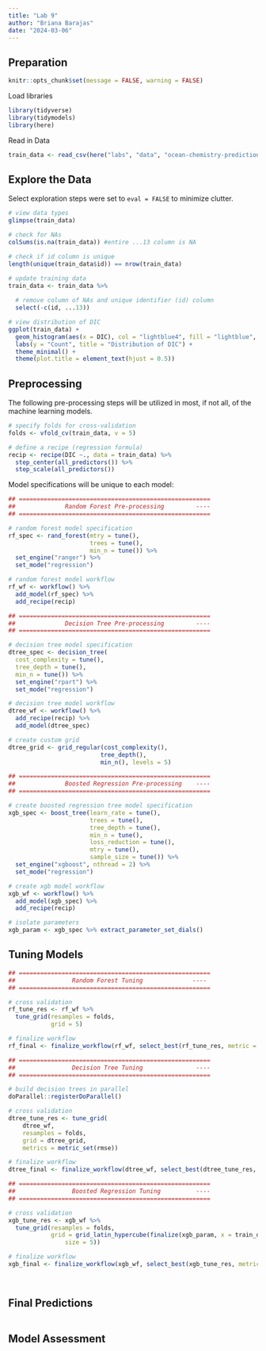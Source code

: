 ```yaml
---
title: "Lab 9"
author: "Briana Barajas"
date: "2024-03-06"
---
```


## Preparation

```r
knitr::opts_chunk$set(message = FALSE, warning = FALSE)
```


Load libraries
```r
library(tidyverse)
library(tidymodels)
library(here)
```

Read in Data
```r
train_data <- read_csv(here("labs", "data", "ocean-chemistry-prediction", "train.csv")) 
```


## Explore the Data

Select exploration steps were set to `eval = FALSE` to minimize clutter.
```r
# view data types
glimpse(train_data)

# check for NAs
colSums(is.na(train_data)) #entire ...13 column is NA

# check if id column is unique
length(unique(train_data$id)) == nrow(train_data)
```

```r
# update training data
train_data <- train_data %>% 
  
  # remove column of NAs and unique identifier (id) column
  select(-c(id, ...13))

# view distribution of DIC
ggplot(train_data) +
  geom_histogram(aes(x = DIC), col = "lightblue4", fill = "lightblue", bins = 30) +
  labs(y = "Count", title = "Distribution of DIC") +
  theme_minimal() + 
  theme(plot.title = element_text(hjust = 0.5))
```

## Preprocessing

The following pre-processing steps will be utilized in most, if not all, of the machine learning models.
```r
# specify folds for cross-validation
folds <- vfold_cv(train_data, v = 5)

# define a recipe (regression formula)
recip <- recipe(DIC ~., data = train_data) %>% 
  step_center(all_predictors()) %>% 
  step_scale(all_predictors())
```

Model specifications will be unique to each model:
```r

## ======================================================
##              Random Forest Pre-processing         ----
## ======================================================

# random forest model specification
rf_spec <- rand_forest(mtry = tune(), 
                       trees = tune(),
                       min_n = tune()) %>%
  set_engine("ranger") %>% 
  set_mode("regression")

# random forest model workflow
rf_wf <- workflow() %>% 
  add_model(rf_spec) %>% 
  add_recipe(recip)

## ======================================================
##              Decision Tree Pre-processing         ----
## ======================================================

# decision tree model specification
dtree_spec <- decision_tree(
  cost_complexity = tune(),
  tree_depth = tune(),
  min_n = tune()) %>% 
  set_engine("rpart") %>% 
  set_mode("regression")

# decision tree model workflow
dtree_wf <- workflow() %>% 
  add_recipe(recip) %>% 
  add_model(dtree_spec)

# create custom grid
dtree_grid <- grid_regular(cost_complexity(),
                          tree_depth(),
                          min_n(), levels = 5)

## ======================================================
##              Boosted Regression Pre-processing    ----
## ======================================================

# create boosted regression tree model specification
xgb_spec <- boost_tree(learn_rate = tune(),
                       trees = tune(),
                       tree_depth = tune(),
                       min_n = tune(),
                       loss_reduction = tune(),
                       mtry = tune(),
                       sample_size = tune()) %>% 
  set_engine("xgboost", nthread = 2) %>% 
  set_mode("regression")

# create xgb model workflow
xgb_wf <- workflow() %>% 
  add_model(xgb_spec) %>% 
  add_recipe(recip)

# isolate parameters
xgb_param <- xgb_spec %>% extract_parameter_set_dials()

```


## Tuning Models

```r
## ======================================================
##                Random Forest Tuning              ----
## ======================================================

# cross validation
rf_tune_res <- rf_wf %>% 
  tune_grid(resamples = folds,
            grid = 5)

# finalize workflow
rf_final <- finalize_workflow(rf_wf, select_best(rf_tune_res, metric = "rmse"))

## ======================================================
##                Decision Tree Tuning               ----
## ======================================================

# build decision trees in parallel
doParallel::registerDoParallel() 

# cross validation
dtree_tune_res <- tune_grid(
    dtree_wf,
    resamples = folds,
    grid = dtree_grid,
    metrics = metric_set(rmse))

# finalize workflow
dtree_final <- finalize_workflow(dtree_wf, select_best(dtree_tune_res, metric = "rmse"))

## ======================================================
##                Boosted Regression Tuning          ----
## ======================================================

# cross validation
xgb_tune_res <- xgb_wf %>% 
  tune_grid(resamples = folds,
            grid = grid_latin_hypercube(finalize(xgb_param, x = train_data),
                size = 5))

# finalize workflow
xgb_final <- finalize_workflow(xgb_wf, select_best(xgb_tune_res, metric = "rmse"))

            
```




## Final Predictions

```r

```



## Model Assessment





